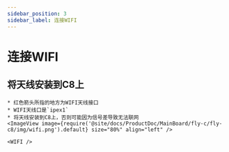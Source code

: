 ```yaml
---
sidebar_position: 3
sidebar_label: 连接WIFI
---
```




# 连接WIFI


## 将天线安装到C8上

    * 红色箭头所指的地方为WIFI天线接口
    * WIFI天线口是`ipex1`
    * 将天线安装到C8上，否则可能因为信号差导致无法联网
    <ImageView image={require('@site/docs/ProductDoc/MainBoard/fly-c/fly-c8/img/wifi.png').default} size="80%" align="left" />  

    <WIFI />
